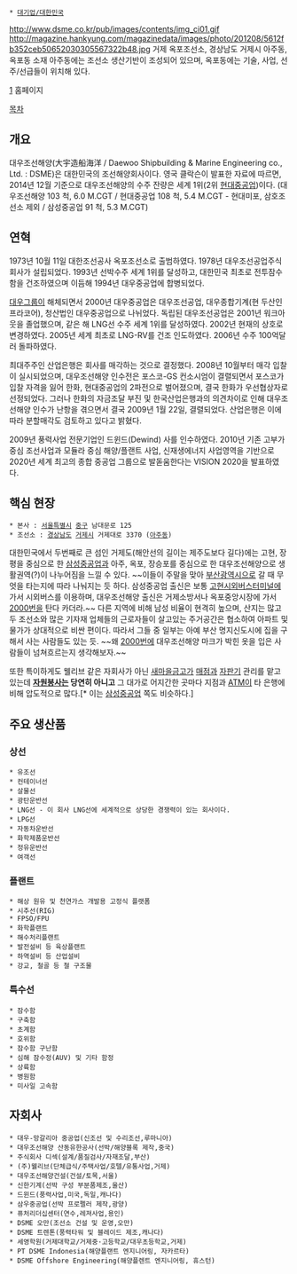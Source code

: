  * [[대기업/대한민국]]

http://www.dsme.co.kr/pub/images/contents/img_ci01.gif
http://magazine.hankyung.com/magazinedata/images/photo/201208/5612fb352ceb50652030305567322b48.jpg
거제 옥포조선소, 경상남도 거제시 아주동, 옥포동 소재
아주동에는 조선소 생산기반이 조성되어 있으며, 옥포동에는 기술, 사업, 선주/선급들이 위치해 있다.

[http://www.dsme.co.kr/] 홈페이지

[[목차]]
== 개요 ==
대우조선해양(大宇造船海洋 / Daewoo Shipbuilding & Marine Engineering co., Ltd. : DSME)은 대한민국의 조선해양회사이다. 
영국 클락슨이 발표한 자료에 따르면, 2014년 12월 기준으로 대우조선해양의 수주 잔량은 세계 1위(2위 [[현대중공업]])이다.
(대우조선해양 103 척, 6.0 M.CGT / 현대중공업 108 척, 5.4 M.CGT - 현대미포, 삼호조선소 제외 / 삼성중공업 91 척, 5.3 M.CGT)  

== 연혁 ==
1973년 10월 11일 대한조선공사 옥포조선소로 출범하였다. 1978년 대우조선공업주식회사가 설립되었다. 1993년 선박수주 세계 1위를 달성하고, 대한민국 최초로 전투잠수함을 건조하였으며 이듬해 1994년 대우중공업에 합병되었다.

[[대우그룹]]이 해체되면서 2000년 대우중공업은 대우조선공업, 대우종합기계(현 두산인프라코어), 청산법인 대우중공업으로 나뉘었다. 독립된 대우조선공업은 2001년 워크아웃을 졸업했으며, 같은 해 LNG선 수주 세계 1위를 달성하였다. 2002년 현재의 상호로 변경하였다. 2005년 세계 최초로 LNG-RV를 건조 인도하였다. 2006년 수주 100억달러 돌파하였다.

최대주주인 산업은행은 회사를 매각하는 것으로 결정했다. 2008년 10월부터 매각 입찰이 실시되었으며, 대우조선해양 인수전은 포스코-GS 컨소시엄이 결렬되면서 포스코가 입찰 자격을 잃어 한화, 현대중공업의 2파전으로 벌어졌으며, 결국 한화가 우선협상자로 선정되었다. 그러나 한화의 자금조달 부진 및 한국산업은행과의 의견차이로 인해 대우조선해양 인수가 난항을 겪으면서 결국 2009년 1월 22일, 결렬되었다. 산업은행은 이에 따라 분할매각도 검토하고 있다고 밝혔다.

2009년 풍력사업 전문기업인 드윈드(Dewind) 사를 인수하였다. 2010년 기존 고부가중심 조선사업과 모듈라 중심 해양/플랜트 사업, 신재생에너지 사업영역을 기반으로 2020년 세계 최고의 종합 중공업 그룹으로 발돋움한다는 VISION 2020을 발표하였다.

== 핵심 현장 ==
 * 본사 : [[서울특별시]] [[중구(서울)|중구]] 남대문로 125 
 * 조선소 : [[경상남도]] [[거제시]] 거제대로 3370 ([[아주동]])

대한민국에서 두번째로 큰 섬인 거제도(해안선의 길이는 제주도보다 길다)에는 고현, 장평을 중심으로 한 [[삼성중공업]]과 아주, 옥포, 장승포를 중심으로 한 대우조선해양으로 생활권역(?)이 나누어짐을 느낄 수 있다. ~~이들이 주말을 맞아 [[부산광역시]]으로 갈 때 무엇을 타는지에 따라 나눠지는 듯 하다. 삼성중공업 출신은 보통 [[고현시외버스터미널]]에 가서 시외버스를 이용하며, 대우조선해양 출신은 거제소방서나 옥포중앙시장에 가서 [[부산-거제 시내직행좌석버스|2000번]]을 탄다 카더라.~~ 다른 지역에 비해 남성 비율이 현격히 높으며, 산지는 많고 두 조선소와 많은 기자재 업체들의 근로자들이 살고있는 주거공간은 협소하여 아파트 및 물가가 상대적으로  비싼 편이다. 따라서 그들 중 일부는 아예 부산 명지신도시에 집을 구해서 사는 사람들도 있는 듯. ~~왜 [[부산-거제 시내직행좌석버스|2000번]]에 대우조선해양 마크가 박힌 옷을 입은 사람들이 넘쳐흐르는지 생각해보자.~~

또한 특이하게도 웰리브 같은 자회사가 아닌 [[새마을금고]]가 [[매점]]과 [[자판기]] 관리를 맡고 있는데 '''[[자원봉사]]는 당연히 아니고''' 그 대가로 어지간한 곳마다 지점과 [[ATM]]이 타 은행에 비해 압도적으로 많다.[* 이는 [[삼성중공업]] 쪽도 비슷하다.]

== 주요 생산품 ==
=== 상선 ===
 * 유조선
 * 컨테이너선
 * 살물선
 * 광탄운반선
 * LNG선 - 이 회사 LNG선에 세계적으로 상당한 경쟁력이 있는 회사이다.
 * LPG선
 * 자동차운반선
 * 화학제품운반선
 * 정유운반선
 * 여객선

=== 플랜트 ===
 * 해상 원유 및 천연가스 개발용 고정식 플랫폼
 * 시추선(RIG)
 * FPSO/FPU
 * 화학플랜트
 * 해수처리플랜트
 * 발전설비 등 육상플랜트
 * 하역설비 등 산업설비
 * 강교, 철골 등 철 구조물

=== 특수선 ===
 * 잠수함
 * 구축함
 * 초계함
 * 호위함
 * 잠수함 구난함
 * 심해 잠수정(AUV) 및 기타 함정
 * 상륙함
 * 병원함
 * 미사일 고속함

== 자회사 ==
 * 대우-망갈리아 중공업(신조선 및 수리조선,루마니아)
 * 대우조선해양 산동유한공사(선박/해양블록 제작,중국)
 * 주식회사 디섹(설계/품질검사/자재조달,부산)
 * (주)웰리브(단체급식/주택사업/호텔/유통사업,거제)
 * 대우조선해양건설(건설/토목,서울)
 * 신한기계(선박 구성 부분품제조,울산)
 * 드윈드(풍력사업,미국,독일,캐나다)
 * 삼우중공업(선박 프로펠러 제작,광양)
 * 퓨처리더십센터(연수,레져사업,용인)
 * DSME 오만(조선소 건설 및 운영,오만)
 * DSME 트렌톤(풍력타워 및 블레이드 제조,캐나다)
 * 세영학원(거제대학교/거제중·고등학교/대우초등학교,거제)
 * PT DSME Indonesia(해양플랜트 엔지니어링, 자카르타)
 * DSME Offshore Engineering(해양플렌트 엔지니어링, 휴스턴)

